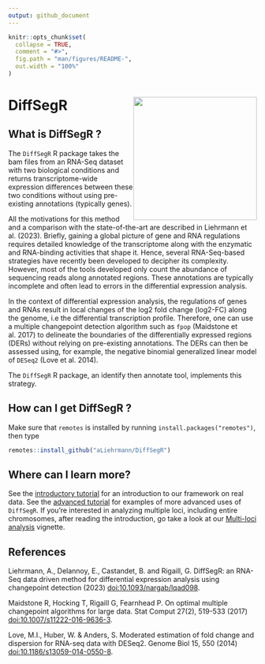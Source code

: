 ```yaml
---
output: github_document
---
```


<!-- README.md is generated from README.Rmd. Please edit that file -->

```r
knitr::opts_chunk$set(
  collapse = TRUE,
  comment = "#>",
  fig.path = "man/figures/README-",
  out.width = "100%"
)
```

<!-- badges: start -->
<!-- badges: end -->

# DiffSegR <img src="man/figures/logo.png" style="float:right; height:250px;" />

## What is DiffSegR ?

The ``DiffSegR`` R package takes the bam files from an RNA-Seq dataset with two 
biological conditions and returns transcriptome-wide expression differences between
these two conditions without using pre-existing annotations (typically genes). 

All the motivations for this method and a comparison with the state-of-the-art 
are described in Liehrmann et al. (2023). Briefly, gaining 
a global picture of gene and RNA regulations requires detailed knowledge of the 
transcriptome along with the enzymatic and RNA-binding activities that shape it.
Hence, several RNA-Seq-based strategies have recently been developed to decipher
its complexity. However, most of the tools developed only count the abundance 
of sequencing reads along annotated regions. These annotations 
are typically incomplete and often lead to errors in the differential expression
analysis.  

In the context of differential expression analysis, the regulations of genes 
and RNAs result in local changes of the log2 fold change (log2-FC) along the 
genome, i.e the differential transcription profile. Therefore, one can use a multiple 
changepoint detection algorithm such as ``fpop`` (Maidstone et al. 2017) to delineate 
the boundaries of the differentially expressed regions (DERs) without relying on 
pre-existing annotations. The DERs can then be assessed using, for example, the 
negative binomial generalized linear model of ``DESeq2`` (Love et al. 2014).

The `DiffSegR` R package, an identify then annotate tool, implements this strategy.


## How can I get DiffSegR ?

Make sure that `remotes` is installed by running `install.packages("remotes")`,
then type

``` r
remotes::install_github("aLiehrmann/DiffSegR")
```

## Where can I learn more?

See the [introductory tutorial](https://aliehrmann.github.io/DiffSegR/articles/introductory_tutorial.html) for an 
introduction to our framework on real data. See the 
[advanced tutorial](https://aliehrmann.github.io/DiffSegR/articles/advanced_uses.html) for examples of 
more advanced uses of `DiffSegR`. If you're interested in analyzing multiple 
loci, including entire chromosomes, after reading the introduction, go take a look at 
our [Multi-loci analysis](https://aliehrmann.github.io/DiffSegR/articles/multi_loci.html) vignette.

## References 

Liehrmann, A., Delannoy, E., Castandet, B. and Rigaill, G. DiffSegR: an
RNA-Seq data driven method for differential expression analysis using 
changepoint detection (2023) [doi:10.1093/nargab/lqad098](https://doi.org/10.1093/nargab/lqad098).

Maidstone R, Hocking T, Rigaill G, Fearnhead P. On optimal multiple 
changepoint algorithms for large data. Stat Comput 27(2), 519-533 (2017)
[doi:10.1007/s11222-016-9636-3](https://link.springer.com/article/10.1007/s11222-016-9636-3).

Love, M.I., Huber, W. & Anders, S. Moderated estimation of fold change and 
dispersion for RNA-seq data with DESeq2. Genome Biol 15, 550 (2014) 
[doi:10.1186/s13059-014-0550-8](https://genomebiology.biomedcentral.com/articles/10.1186/s13059-014-0550-8).




